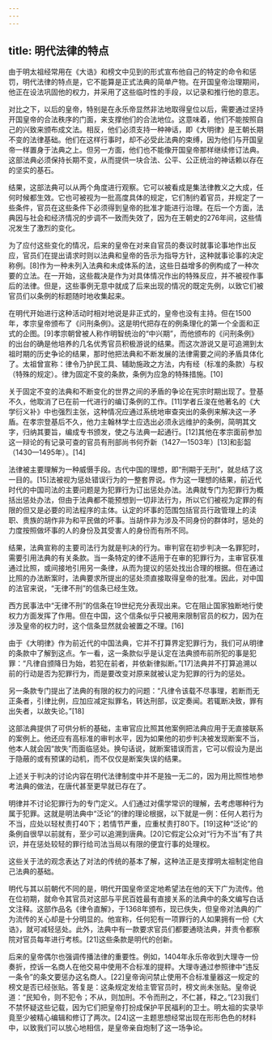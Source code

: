```yaml
---
---
---
```

title: 明代法律的特点
---



由于明太祖经常用在《大诰》和榜文中见到的形式宣布他自己的特定的命令和惩罚，明代法律的特点是，它不能算是正式法典的简单产物。在开国皇帝治理期间，他正在设法巩固他的权力，并采用了这些临时性的手段，以记录和推行他的意志。

对比之下，以后的皇帝，特别是在永乐帝显然非法地取得皇位以后，需要通过坚持开国皇帝的合法秩序的门面，来支撑他们的合法地位。这意味着，他们不能按照自己的兴致来颁布成文法。相反，他们必须支持一种神话，即《大明律》是王朝长期不变的法律基础。他们在这样行事时，却不必受此法典的束缚，因为他们与开国皇帝一样置身于法典之上。但另一方面，他们也不能像开国皇帝那样继续修订法典。这部法典必须保持长期不变，从而提供一块合法、公平、公正统治的神话赖以存在的坚实的基石。

结果，这部法典可以从两个角度进行观察。它可以被看成是集法律教义之大成，任何时候都生效。它也可被视为一批高度具体的规定，它们制约着官员，并规定了一些条件，官员在这些条件下必须得到皇帝的批准才能进行治理。在后一个方面，法典因与社会和经济情况的步调不一致而失效了，因为在王朝史的276年间，这些情况发生了激烈的变化。

为了应付这些变化的情况，后来的皇帝在对来自官员的奏议时就事论事地作出反应，官员们在提出请求时则以法典和皇帝的告示为指导方针，这种就事论事的决定称例。[8]作为一种未列入法典和未成体系的法，这些日益增多的例构成了一种次要的立法。在一开始，这些裁决是作为对具体情况作出的特殊反应，并不被视作事后的法律。但是，这些事例无意中就成了后来出现的情况的既定先例，以致它们被官员们以条例的标题随时地收集起来。

在明代开始进行这种活动时相对地说是非正式的，皇帝也没有主持。但在1500年，孝宗皇帝颁布了《问刑条例》。这是明代把存在的例条理化的第一个全面和正式的企图。[9]孝宗朝曾被人称作明智统治的“中兴期”，而他颁布的《问刑条例》的出台的确是他培养的几名优秀官员积极游说的结果。而这次游说又是可追溯到太祖时期的历史争论的结果，那时他把法典和不断发展的法律需要之间的矛盾具体化了。太祖曾宣称：律令乃护民工具、辅助施政之方法，内有经（标准的条款）与权（特殊的规定）。律为固定不变的条款，条例为应急的特殊措施。[10]

关于固定不变的法典和不断变化的世界之间的矛盾的争论在宪宗时期出现了。登基不久，他取消了已在前一代进行的编订条例的工作。[11]学者丘浚在他著名的《大学衍义补》中也强烈主张，这种情况应通过系统地审查突出的条例来解决这一矛盾。在孝宗登基后不久，他力主翰林学士应选出必须永远维护的条例，简明其文字，归纳其要旨，编成专书颁发，使之与法典一起通行。[12]其他在孝宗面前参加这一辩论的有记录可查的官员有刑部尚书何乔新（1427—1503年）[13]和彭韶（1430—1495年）。[14]

法律被主要理解为一种威慑手段。古代中国的理想，即“刑期于无刑”，就总结了这一目的。[15]法被视为惩处错误行为的一整套界说。作为这一理想的结果，前近代时代的中国司法的主要问题是为犯罪行为订出惩处办法。法典就专门为犯罪行为概括出惩处办法，但由于法典都不能预想到一切非法行为，所以它们被视为定罪的有限的但又是必要的司法程序的主体。认定的坏事的范围包括官员行政管理上的渎职、贵族的胡作非为和平民做的坏事。当胡作非为涉及不同身份的群体时，惩处的力度按照做坏事的人的身份及其受害人的身份而有所不同。

结果，法典宣称的主要司法行为就是判决的行为。审判官在初步判决一名罪犯时，需要引用法典的有关条款。当一条特定的律不适用于在审的犯罪行为，主审官获准通过比照，或间接地引用另一条律，从而为提议的惩处找出合理的根据。但在通过比照的办法断案时，法典要求所提出的惩处须直接取得皇帝的批准。因此，对中国的法官来说，“无律不刑”的信条已经生效。

西方民事法中“无律不刑”的信条在19世纪充分表现出来。它在阻止国家独断地行使权力方面发挥了作用。但在中国，这个信条似乎只被用来限制官员的权力，因为在涉及皇帝的权力时，这个信条显然就会被置之不理。[16]

由于《大明律》作为前近代的中国法典，它并不打算界定犯罪行为，我们可从明律的条款中了解到这点。乍一看，这一条款似乎是认定在法典颁布前所犯的事是犯罪：“凡律自颁降日为始，若犯在前者，并依新律拟断。”[17]法典并不打算追溯以前的行动是否为犯罪行为，而是要改变对原来就被认定为犯罪的行为的惩处。

另一条款专门提出了法典的有限的权力的问题：“凡律令该载不尽事理，若断而无正条者，引律比例，应加应减定拟罪名，转达刑部，议定奏闻。若辄断决致，罪有出失者，以故失论。”[18]

这部法典提供了可供分析的基础，主审官应比照其他案例把法典应用于无直接联系的案例上。他还应有高标准的审判水平，因为如果他的初步判决被发现断案不当，他本人就会因“故失”而面临惩处。换句话说，就断案错误而言，它可以假设为是出于隐蔽的或有预谋的动机，而不仅仅是断案失误的结果。

上述关于判决的讨论内容在明代法律制度中并不是独一无二的，因为用比照性地参考法典的做法，在唐代甚至更早就已存在了。

明律并不讨论犯罪行为的专门定义。人们通过对儒学常识的理解，去考虑哪种行为属于犯罪。这就是明法典中“泛论”的律的理论根据，以下就是一例：任何人若行为不当，应处以轻杖责打40下；若情节严重，应重杖责打80下。[19]这种“泛论”的条例自很早以前就有，至少可以追溯到唐典。[20]它假定公众对“行为不当”有了共识，并在惩处较轻的罪行给司法当局以有限的便宜行事的处理权。

这些关于法的观念表达了对法的传统的基本了解，这种法正是支撑明太祖制定他自己法典的基础。

明代与其以前朝代不同的是，明代开国皇帝坚定地希望法在他的天下广为流传。他在位初期，就命令其官员对这部与平民百姓最有直接关系的法典中的条文编写白话文注释。这部作品名《律令直解》，于1368年颁布，现已佚失，但皇帝对法典的广为流传的关心却是十分明显的。他宣称，任何犯有一项罪行的人如果拥有一份《大诰》，就可减轻惩处。此外，法典中有一款要求官员们都要通晓法典，并责令都察院对官员每年进行考核。[21]这些条款是明代的创新。

后来的皇帝偶尔也强调传播法律的重要性。例如，1404年永乐帝收到大理寺一份奏折，控诉一名商人在他交易中使用不合标准的提秤。大理寺通过参照律中“违反一条令”的条文要惩办这名商人。[22]皇帝询问禁止使用不合标准量器这一规定的榜文是否已经张贴。答复是：这条规定发给主管官员时，榜文尚未张贴。皇帝说道：“民知令，则不犯令；不从，则加刑。不令而刑之，不仁甚，释之。”[23]我们不禁怀疑这些记载，因为它们把皇帝打扮成保护平民福利的卫士。明太祖的实录毕竟至少被精心编辑和修订了两次。[24]这一主题思想经常出现在形形色色的材料中，以致我们可以放心地相信，是皇帝亲自炮制了这一场争论。